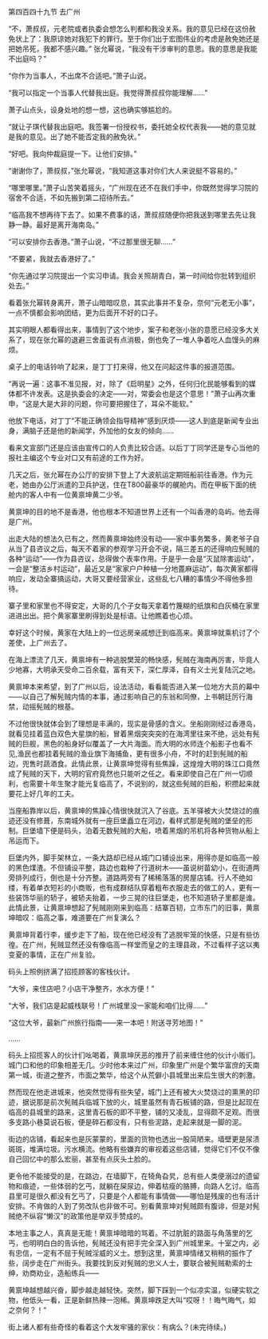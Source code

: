 

第四百四十九节 去广州

“不，萧叔叔，元老院或者执委会想怎么判都和我没关系。我的意见已经在这份赦免状上了：我原谅她对我犯下的罪行。至于你们出于宏图伟业的考虑是赦免她还是把她吊死，我都不感兴趣。” 张允幂说，“我没有干涉审判的意思。我的意思是我能不出庭吗？”

“你作为当事人，不出席不合适吧。”萧子山说。

“我可以指定一个当事人代替我出庭。我觉得萧叔叔你能理解……”

萧子山点头，设身处地的想一想，这也确实够尴尬的。

“就让子琪代替我出庭吧。我签署一份授权书，委托她全权代表我――她的意见就是我的意见。出了她不能否定我的赦免状。”

“好吧。我向仲裁庭提一下。让他们安排。”

“谢谢你了，萧叔叔，”张允幂说，“我知道这事对你们大人来说挺不容易的。”

“哪里哪里。”萧子山苦笑着摇头，“广州现在还不在我们手中，你既然觉得学习院的宿舍不合适，不如先搬到第二招待所去。”

“临高我不想再待下去了。如果不费事的话，萧叔叔随便你把我送到哪里去先让我静一静。最好是离开海南岛。”

“可以安排你去香港。”萧子山说，“不过那里很无聊……”

“不要紧，我就去香港好了。”

“你先通过学习院提出一个实习申请。我会关照胡青白，第一时间给你批转到组织处去。”

看着张允幂转身离开，萧子山暗暗叹息，其实此事并不复杂，奈何“元老无小事”，一点不慎都会影响团结，更为后面开不好的口子。

其实明眼人都看得出来，事情到了这个地步，案子和老张小张的意愿已经没多大关系了，现在张允幂的退避三舍虽说有点消极，倒也免了一堆人争着吃人血馒头的麻烦。

桌子上的电话铃响了起来，是丁丁打来得，他又在问起这件事的报道范围。

“再说一遍：这事不准见报，对，除了《启明星》之外，任何归化民能够看到的媒体都不许发表。这是执委会的决定――对，常委会也是这个意思！”萧子山再次重申，“这是大是大非的问题，你可要把握住了，耳朵不能软。”

他放下电话，对丁丁“不能正确领会指导精神”感到厌烦――这人到底是新闻专业出身，满脑子还是他的新闻学，外加他的女友的倾向……

看来文宣部门还是应该由宣传口的人负责比较合适。以后丁丁同学还是专心当他的报社主编这个专业对口又有前途的工作为好。

几天之后，张允幂在办公厅的安排下登上了大波航运定期班船前往香港。作为元老，她由办公厅派遣的卫兵护送，住在T800最豪华的艉舱内。而在甲板下面的统舱内的客人中有一位黄禀坤黄二少爷。

黄禀坤的目的地不是香港，他也根本不知道世界上还有一个叫香港的岛屿。他去得是广州。

出走大陆的想法久已有之，然而黄禀坤始终没有动――家中事务繁多，黄老爷子自从当了县咨议之后，每天不着家的参观学习开会不说，隔三差五的还得响应髡贼的各种“运动”――作为县咨议，总得做个表率作用。于是乎一会是“灭鼠除害运动”，一会是“整洁乡村运动”，最近又是“家家户户种植一分地蓖麻运动”，每次黄家都得响应，发动全寨搞运动，大哥又要经营家业，这些乱七八糟的事情少不得他多担待。

寨子里和家里也不得安定，大哥的几个子女每天拿着竹篾糊的纸旗和白灰桶在家里进进出出。把个黄家寨里刷得到处是标语。让他瞧着也心烦。

幸好这个时候，黄家在大陆上的一位远房亲戚想迁到临高来。黄禀坤就乘机讨了个差使，上广州去了。

在海上漂流了几天，黄禀坤有一种逃脱樊笼的畅快感，髡贼在海南再厉害，毕竟人少地寡，大明承天受命二百余载，富有天下，深仁厚泽，自有义士光复陆沉之地。

黄禀坤本来希望，到了广州以后，设法活动，看看能否进入某一位地方大员的幕中――以自己了解髡贼内情的本事，通过影响自己的东翁和同僚，上书朝廷厉行海禁，动摇髡贼的根基。

不过他很快就体会到了理想是丰满的，现实是骨感的含义。坐船刚刚经过香港岛，就看见挂着蓝白双色大星旗的船，冒着黑烟突突突的在海湾里往来不绝，远处有髡贼的巨舰，黑色的船身好似覆盖了一大片海面。而大明的水师连个船影子也看不见,渔民也都挂着髡贼的渔业旗下海捕鱼，更有很多小舟，不时的赶到髡贼的船边，兜售时蔬酒食。此情此景，让黄禀坤觉得有些焦躁，这煌煌大明的珠江口竟然成了髡贼的天下，大明的官府竟然也只能听之任之。看来即使自己在广州一切顺利，也需要十年生聚才能光复临高了，不说别的，就这些髡贼的巨船，积攒起来就要花上好几年的工夫。

当座船靠岸以后，黄禀坤的焦躁心情很快就沉入了谷底。五羊驿被大火焚烧过的痕迹还没有修葺，东南城外就有一座巨堡矗立在河边，看样式那是髡贼的堡垒的形制。巨堡墙下便是码头，泊着无数髡贼的大船，喷着黑烟的吊机将各种货物从船上吊运而下。

巨堡内外，脚手架林立，一条大路却已经从城门口铺设出来，用得亦是如临高一般的黑色煤渣。不但铺设平整，路边也栽种了行道树木――虽说树苗幼小，在街道两旁排列成行，倒也是十分齐整。道路两旁有了稀稀落落的房屋店铺。行人不绝如缕，有着单衣短衫的小商贩，也有成群结队穿着粗布衣服走去的做工的人，更有一些装饰华丽的轿子，被轿夫抬着，一步三晃的往巨堡走，也不知道轿子里都是谁。此情此景，让黄禀坤想起了髡贼刚刚来到临高：结寨百韧，立市东门的旧事，黄禀坤暗叹：临高之事，难道要在广州复演么？

黄禀坤背着行李，缓步走下了船，现在他已经没有了逃脱牢笼的快感，只是有些彷徨。在广州，髡贼显然还没有像临高一样堂而皇之的主理县政，不过看样子这以夷变夏的事情，正在广州复验。

码头上照例挤满了招揽顾客的客栈伙计。

“大爷，来住店吧？小店干净整齐，水水方便！”

“大爷，我们店是起威栈联号！广州城里没一家能和咱们比得……”

“这位大爷，最新广州旅行指南――来一本吧！附送寻芳地图！”

……

码头上招揽客人的伙计们吆喝着，黄禀坤厌恶的推开了前来缠住他的伙计小贩们。城门口和他的印象相差无几。少时他本来过广州，印象里广州是个繁华富庶的天南第一城，街道之整齐，市面之繁华，给这个从荒僻小县城里出来后生很大的刺激。

然而现在他走进城来，他突然觉得有些失望，城门上还有被大火焚烧过的熏黑的印迹，据说那是前次髡贼兵临城下放的火，城里虽然有青石板铺的路，但是比起现在临高的县城里的路来，这里青石板的即不平整，铺的又凌乱，显得颇不足观。而很多支路小巷莫说石板，便是碎石都没有，只有些泥路，走起来就是一脚的泥。

街边的店铺，看起来也是灰蒙蒙的，里面的货物也透出一股简陋来。墙壁更是尿渍斑斑，堆满垃圾。污水横流。他略有些嫌弃的审视着这些店铺，觉得它们不仅不像自己回忆中的那么宏丽，甚至有点灰头土脸的。

更令他不能接受的是，在路边，在墙脚下，在犄角旮旯，总有些人类便溺过的遗留物和痕迹，一些体弱的乞丐，就躺在屎尿边，伸着枯瘦的胳膊，向路人乞讨。临高县里可是很久都没有乞丐了，只要是个人都能有事情做――哪怕是残废的也有活计安排。不肯做的人到了劳改队也非做不可。别看黄禀坤对髡贼颇有腹诽，但是对髡贼绝不纵容“懒汉”的政策他是举双手赞成的。

本地主事之人，真真是无能！黄禀坤暗暗的骂着。不过肮脏的路面与角落里的乞丐，也明明白白的告诉他，髡贼还没有把手完全深入到广州城里来。十室之内，必有忠信，一定有不屈于髡贼淫威的义士。想到这里，黄禀坤情绪又稍稍的振作了些，阔步走在广州街头。我要找到反对髡贼的忠义人士，要联合被髡贼勒索的士绅，劝商劝业，造船练兵――

黄禀坤越想越兴奋，脚步越走越轻快。突然，脚下踩到一个似凉实温，似硬实软之物，他低头一看，正是新鲜热辣一泡稀。黄禀坤跌足大叫“哎呀！！晦气晦气，如之奈何？！”

街上诸人都有些奇怪的看着这个大发牢骚的家伙：有病么？(未完待续。)

